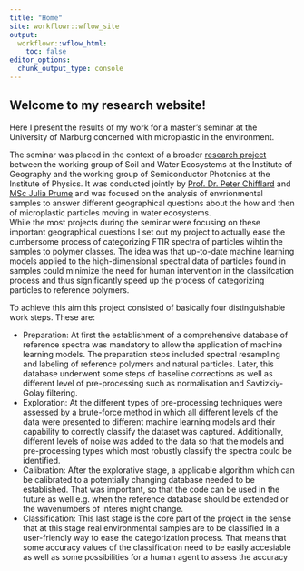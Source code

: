 ```yaml
---
title: "Home"
site: workflowr::wflow_site
output:
  workflowr::wflow_html:
    toc: false
editor_options:
  chunk_output_type: console
---
```


## Welcome to my research website!  


Here I present the results of my work for a master's seminar at the University of Marburg concerned with microplastic in the environment.  

The seminar was placed in the context of a broader [research project](https://www.uni-marburg.de/administration/verwaltung/stab/umr2027/aktuelleprojekte/gefoerdertes/mikroplastik) between the working group of Soil and Water Ecosystems at the Institute of Geography and the working group of Semiconductor Photonics at the Institute of Physics. It was conducted jointly by [Prof. Dr. Peter Chifflard](https://www.uni-marburg.de/de/fb19/fachbereich/staff/prof-dr-peter-chifflard) and [MSc Julia Prume](https://www.uni-marburg.de/de/fb13/halbleiterphotonik/team) and was focused on the analysis of envrionmental samples to answer different geographical questions about the how and then of microplastic particles moving in water ecosystems.  
While the most projects during the seminar were focusing on these important geographical questions I set out my project to actually ease the cumbersome process of categorizing FTIR spectra of particles wihtin the samples to polymer classes. The idea was that up-to-date machine learning models applied to the high-dimensional spectral data of particles found in samples could minimize the need for human intervention in the classifcation process and thus significantly speed up the process of categorizing particles to reference polymers.  

To achieve this aim this project consisted of basically four distinguishable work steps. These are:    

* Preparation: At first the establishment of a comprehensive database of reference spectra was mandatory to allow the application of machine learning models. The preparation steps included spectral resampling and labeling of reference polymers and natural particles. Later, this database underwent some steps of baseline corrections as well as different level of pre-processing such as normalisation and Savtizkiy-Golay filtering.  
* Exploration: At the different types of pre-processing techniques were assessed by a brute-force method in which all different levels of the data were presented to different machine learning models and their capability to correctly classify the dataset was captured. Additionally, different levels of noise was added to the data so that the models and pre-processing types which most robustly classify the spectra could be identified.  
* Calibration: After the explorative stage, a applicable algorithm which can be calibrated to a potentially changing database needed to be established. That was important, so that the code can be used in the future as well e.g. when the reference database should be extended or the wavenumbers of interes might change.  
* Classification: This last stage is the core part of the project in the sense that at this stage real environmental samples are to be classified in a user-friendly way to ease the categorization process. That means that some accuracy values of the classification need to be easily accesiable as well as some possibilities for a human agent to assess the accuracy 
